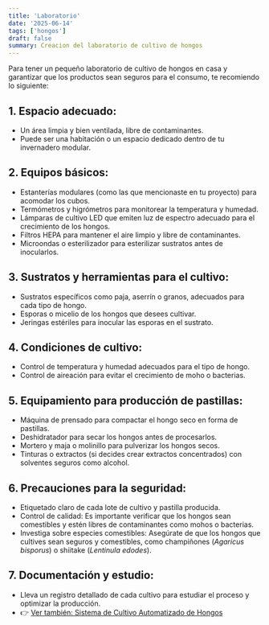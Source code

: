 ```yaml
---
title: 'Laboratorio'
date: '2025-06-14'
tags: ['hongos']
draft: false
summary: Creacion del laboratorio de cultivo de hongos
---
```


Para tener un pequeño laboratorio de cultivo de hongos en casa y garantizar que los productos sean seguros para el consumo, te recomiendo lo siguiente:

## 1. **Espacio adecuado:**
- Un área limpia y bien ventilada, libre de contaminantes.  
- Puede ser una habitación o un espacio dedicado dentro de tu invernadero modular.


## 2. **Equipos básicos:**
- Estanterías modulares (como las que mencionaste en tu proyecto) para acomodar los cubos.  
- Termómetros y higrómetros para monitorear la temperatura y humedad.  
- Lámparas de cultivo LED que emiten luz de espectro adecuado para el crecimiento de los hongos.  
- Filtros HEPA para mantener el aire limpio y libre de contaminantes.  
- Microondas o esterilizador para esterilizar sustratos antes de inocularlos.


## 3. **Sustratos y herramientas para el cultivo:**
- Sustratos específicos como paja, aserrín o granos, adecuados para cada tipo de hongo.  
- Esporas o micelio de los hongos que desees cultivar.  
- Jeringas estériles para inocular las esporas en el sustrato.


## 4. **Condiciones de cultivo:**
- Control de temperatura y humedad adecuados para el tipo de hongo.  
- Control de aireación para evitar el crecimiento de moho o bacterias.


## 5. **Equipamiento para producción de pastillas:**
- Máquina de prensado para compactar el hongo seco en forma de pastillas.  
- Deshidratador para secar los hongos antes de procesarlos.  
- Mortero y maja o molinillo para pulverizar los hongos secos.  
- Tinturas o extractos (si decides crear extractos concentrados) con solventes seguros como alcohol.


## 6. **Precauciones para la seguridad:**
- Etiquetado claro de cada lote de cultivo y pastilla producida.  
- Control de calidad: Es importante verificar que los hongos sean comestibles y estén libres de contaminantes como mohos o bacterias.  
- Investiga sobre especies comestibles: Asegúrate de que los hongos que cultives sean seguros y comestibles, como champiñones (*Agaricus bisporus*) o shiitake (*Lentinula edodes*).


## 7. **Documentación y estudio:**
- Lleva un registro detallado de cada cultivo para estudiar el proceso y optimizar la producción.  
- 👉 [Ver también: Sistema de Cultivo Automatizado de Hongos](Sistema%20de%20Cultivo%20Automatizado%20de%20Hongos.md)

